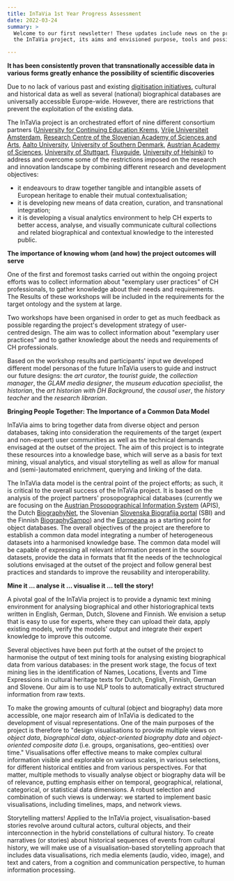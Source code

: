 ```yaml
---
title: InTaVia 1st Year Progress Assessment
date: 2022-03-24
summary: >
  Welcome to our first newsletter! These updates include news on the progress of
  the InTaVia project, its aims and envisioned purpose, tools and possible uses.

---
```

**It has been consistently proven that transnationally accessible data in various forms greatly enhance the possibility of scientific discoveries**

Due to no lack of various past and existing [digitisation initiatives](https://eadh.org/projects), cultural and historical data as well as several (national) biographical databases are universally accessible Europe-wide. However, there are restrictions that prevent the exploitation of the existing data.

The InTaVia project is an orchestrated effort of nine different consortium partners ([University for Continuing Education Krems](https://www.donau-uni.ac.at/de.html), [Vrije Universiteit Amsterdam](https://vu.nl/en), [Research Centre of the Slovenian Academy of Sciences and Arts](https://www.zrc-sazu.si/en), [Aalto University](https://www.aalto.fi/en), [University of Southern Denmark](https://www.sdu.dk/da), [Austrian Academy of Sciences](https://www.oeaw.ac.at/en/), [University of Stuttgart](https://www.uni-stuttgart.de/en/), [Fluxguide](https://www.fluxguide.com/en/), [University of Helsinki](https://www.helsinki.fi/fi)) to address and overcome some of the restrictions imposed on the research and innovation landscape by combining different research and development objectives:

* it endeavours to draw together tangible and intangible assets of European heritage to enable their mutual contextualisation;
* it is developing new means of data creation, curation, and transnational integration;
* it is developing a visual analytics environment to help CH experts to better access, analyse, and visually communicate cultural collections and related biographical and contextual knowledge to the interested public.

**The importance of knowing whom (and how) the project outcomes will serve**

One of the first and foremost tasks carried out within the ongoing project efforts was to collect information about "exemplary user practices" of CH professionals, to gather knowledge about their needs and requirements. The Results of these workshops will be included in the requirements for the target ontology and the system at large.

Two workshops have been organised in order to get as much feedback as possible regarding the project's development strategy of user-centred design. The aim was to collect information about "exemplary user practices" and to gather knowledge about the needs and requirements of CH professionals. 

Based on the workshop results and participants' input we developed different model personas of the future InTaVia users to guide and instruct our future designs: the *art curator*, the *tourist guide*, the *collection manager*, the *GLAM media designer*, the *museum education specialist*, the *historian*, the *art historian with DH Background*, the *causal user*, the *history teacher* and the *research librarian*.

**Bringing People Together: The Importance of a Common Data Model**

InTaVia aims to bring together data from diverse object and person databases, taking into consideration the requirements of the target (expert and non-expert) user communities as well as the technical demands envisaged at the outset of the project. The aim of this project is to integrate these resources into a knowledge base, which will serve as a basis for text mining, visual analytics, and visual storytelling as well as allow for manual and (semi-)automated enrichment, querying and linking of the data.

The InTaVia data model is the central point of the project efforts; as such, it is critical to the overall success of the InTaVia project. It is based on the analysis of the project partners' prosopographical databases (currently we are focusing on the [Austrian Prosopographical Information System](https://apis.acdh.oeaw.ac.at/) (APIS), the Dutch [BiographyNet](http://www.biographynet.nl/), the Slovenian [Slovenska Biografija portal](https://www.slovenska-biografija.si/) (SBI) and the Finnish [BiographySampo](http://biografiasampo.fi/)) and the [Europeana](https://www.europeana.eu/) as a starting point for object databases. The overall objectives of the project are therefore to establish a common data model integrating a number of heterogeneous datasets into a harmonised knowledge base. The common data model will be capable of expressing all relevant information present in the source datasets, provide the data in formats that fit the needs of the technological solutions envisaged at the outset of the project and follow general best practices and standards to improve the reusability and interoperability.

**Mine it … analyse it … visualise it … tell the story!**

A pivotal goal of the InTaVia project is to provide a dynamic text mining environment for analysing biographical and other historiographical texts written in English, German, Dutch, Slovene and Finnish. We envision a setup that is easy to use for experts, where they can upload their data, apply existing models, verify the models' output and integrate their expert knowledge to improve this outcome.

Several objectives have been put forth at the outset of the project to harmonise the output of text mining tools for analysing existing biographical data from various databases: in the present work stage, the focus of text mining lies in the identification of Names, Locations, Events and Time Expressions in cultural heritage texts for Dutch, English, Finnish, German and Slovene. Our aim is to use NLP tools to automatically extract structured information from raw texts.

To make the growing amounts of cultural (object and biography) data more accessible, one major research aim of InTaVia is dedicated to the development of visual representations. One of the main purposes of the project is therefore to "design visualisations to provide multiple views on *object data*, *biographical data*, *object-oriented biography data* and *object-oriented composite data* (i.e. groups, organisations, geo-entities) over time." Visualisations offer effective means to make complex cultural information visible and explorable on various scales, in various selections, for different historical entities and from various perspectives. For that matter, multiple methods to visually analyse object or biography data will be of relevance, putting emphasis either on temporal, geographical, relational, categorical, or statistical data dimensions. A robust selection and combination of such views is underway: we started to implement basic visualisations, including timelines, maps, and network views.

Storytelling matters! Applied to the InTaVia project, visualisation-based stories revolve around cultural actors, cultural objects, and their interconnection in the hybrid constellations of cultural history. To create narratives (or stories) about historical sequences of events from cultural history, we will make use of a visualisation-based storytelling approach that includes data visualisations, rich media elements (audio, video, image), and text and caters, from a cognition and communication perspective, to human information processing.
